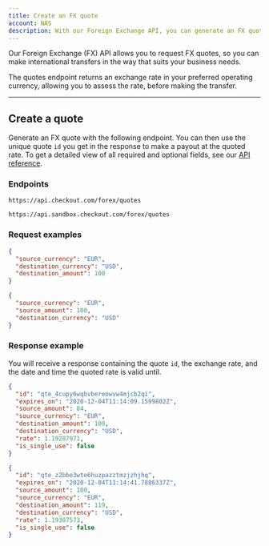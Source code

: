 ```yaml
---
title: Create an FX quote
account: NAS
description: With our Foreign Exchange API, you can generate an FX quote to use in your payout request.
---
```


Our Foreign Exchange (FX) API allows you to request FX quotes, so you can make international transfers in the way that suits your business needs.

The quotes endpoint returns an exchange rate in your preferred operating currency, allowing you to assess the rate, before making the transfer.

---

## Create a quote 

Generate an FX quote with the following endpoint. You can then use the unique quote `id` you get in the response to make a payout at the quoted rate. To get a detailed view of all required and optional fields, see our [API reference](https://api-reference.checkout.com/preview/crusoe).

### Endpoints

<tabs>
<tab title="Live">
<LineCodeWrapper type="post">

`https://api.checkout.com/forex/quotes`

</LineCodeWrapper>
</tab>
<tab title="Sandbox">
<LineCodeWrapper type="post">

`https://api.sandbox.checkout.com/forex/quotes`

</LineCodeWrapper>
</tab>
</tabs>

### Request examples

<tabs>
<tab title="Destination amount specified">

```json withBorder=false
{
  "source_currency": "EUR",
  "destination_currency": "USD",
  "destination_amount": 100
}
```

</tab>
<tab title="Source amount specified">

```json withBorder=false
{
  "source_currency": "EUR",
  "source_amount": 100,
  "destination_currency": "USD"
}
```

</tab>
</tabs>

### Response example

You will receive a response containing the quote `id`, the exchange rate, and the date and time the quoted rate is valid until.

<tabs>
<tab title="Destination amount specified">

```json withBorder=false
{
  "id": "qte_4cupy6wqbvbereowvw4mjcb2qi",
  "expires_on": "2020-12-04T11:14:09.1599802Z",
  "source_amount": 84,
  "source_currency": "EUR",
  "destination_amount": 100,
  "destination_currency": "USD",
  "rate": 1.19287971,
  "is_single_use": false
}
```

</tab>
<tab title="Source amount specified">

```json withBorder=false
{
  "id": "qte_z2bbe3wte6huzpazztmzjzhjhq",
  "expires_on": "2020-12-04T11:14:41.7886337Z",
  "source_amount": 100,
  "source_currency": "EUR",
  "destination_amount": 119,
  "destination_currency": "USD",
  "rate": 1.19307573,
  "is_single_use": false
}
```

</tab>
</tabs>

